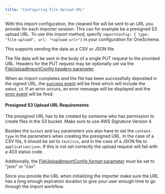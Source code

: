 ```yaml
---
title: "Configuring File Upload URL"
---
```


With this import configuration, the cleaned file will be sent to an URL you provide for each importer session. This can for example be a presigned S3 upload URL. To use this import method, specify `importConfig: { type: "file-upload", url: "<upload-url>"}` in your configuration for OneSchema. 

This supports sending the data as a CSV or JSON file.

The file data will be sent in the body of a single PUT request to the provided URL. Headers for the PUT request may be optionally set via the [FileUploadImportConfig _headers_ parameter](/docs/javascript#headers).

When an import completes _and_ the file has been successfully deposited in the signed URL, the [success event](/docs/javascript#success-event) will be fired which will include the `embed_id`. If an error occurs, an error message will be displayed and the [error event](/docs/javascript#error-event) will be fired. 

#### Presigned S3 Upload URL Requirements

The presigned URL has to be created by someone who has permission to create files in the S3 bucket. Make sure to use AWS Signature Version 4.

Besides the `bucket` and `key` parameters you also have to set the `content-type` in the parameters when creating the presigned URL. In the case of a CSV file, it should be set to `text/csv`, and in the case of a JSON file to `application/json`. If this is not set correctly the upload request will fail with a 403 status code.

Additionally, the [FileUploadImportConfig _format_ parameter](/docs/javascript#format) must be set to "json" or "csv". 

Since you provide the URL when initializing the importer make sure the URL has a long enough expiration duration to give your user enough time to go through the import workflow.